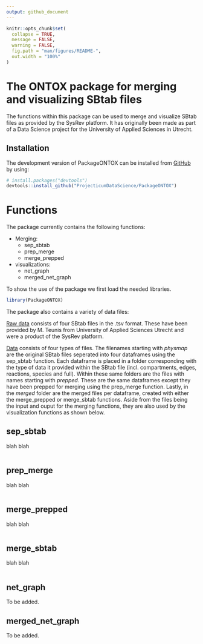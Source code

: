 ```yaml
---
output: github_document
---
```


<!-- README.md is generated from README.Rmd. Please edit that file -->

```r
knitr::opts_chunk$set(
  collapse = TRUE,
  message = FALSE,
  warning = FALSE,
  fig.path = "man/figures/README-",
  out.width = "100%"
)
```

# The ONTOX package for merging and visualizing SBtab files

The functions within this package can be used to merge and visualize SBtab files as provided by the SysRev platform. It has originally been made as part of a Data Science project for the University of Applied Sciences in Utrecht.

## Installation

The development version of PackageONTOX can be installed from [GitHub](https://github.com/) by using:

``` r
# install.packages("devtools")
devtools::install_github("ProjecticumDataScience/PackageONTOX")
```

# Functions

The package currently contains the following functions:
<ul><li>Merging:<ul>
<li>sep_sbtab</li>
<li>prep_merge</li>
<li>merge_prepped</li></ul>
<li>visualizations:<ul>
<li>net_graph</li>
<li>merged_net_graph</li></ul></ul>

To show the use of the package we first load the needed libraries.

```r
library(PackageONTOX)
```

The package also contains a variety of data files:

[Raw data](https://github.com/ProjecticumDataScience/PackageONTOX/data-raw) consists of four SBtab files in the .tsv format. These have been provided by M. Teunis from University of Applied Sciences Utrecht and were a product of the SysRev platform.

[Data](https://github.com/ProjecticumDataScience/PackageONTOX/data) consists of four types of files. The filenames starting with *physmap* are the original SBtab files seperated into four dataframes using the sep_sbtab function. Each dataframe is placed in a folder corresponding with the type of data it provided within the SBtab file (incl. compartments, edges, reactions, species and full). Within these same folders are the files with names starting with *prepped*. These are the same dataframes except they have been prepped for merging using the prep_merge function. Lastly, in the *merged* folder are the merged files per dataframe, created with either the merge_prepped or merge_sbtab functions. Aside from the files being the input and ouput for the merging functions, they are also used by the visualization functions as shown below.

## sep_sbtab

blah blah

```r

```

## prep_merge

blah blah

```r

```

## merge_prepped

blah blah

```r

```

## merge_sbtab

blah blah

```r

```

## net_graph

To be added.

## merged_net_graph

To be added.
